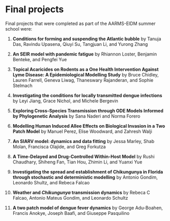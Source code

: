 # Final projects {-}

Final projects that were completed as part of the AARMS-EIDM summer school were:

1. **Conditions for forming and suspending the Atlantic bubble** by Tanuja Das, Ravindu Upasena, Qiuyi Su, Tangjuan Li, and Yurong Zhang

1. **An SEIR model with pandemic fatigue** by Rhiannon Loster, Benjamin Benteke, and Pengfei Yue

1. **Topical Acaricides on Rodents as a One Health Intervention Against Lyme Disease: A Epidemiological Modelling Study** by Bruce Chidley, Lauren Farrell, Geneva Liwag, Thaneswary Rajanderan, and Sophie Stelmach

1. **Investigating the conditions for locally transmitted dengue infections** by Leyi Jiang, Grace Nichol, and Michele Bergevin

1. **Exploring Cross-Species Transmission through ODE Models Informed by Phylogenetic Analysis** by Sana Naderi and Norma Forero

1. **Modelling Human Induced Allee Effects on Biological Invasion in a Two Patch Model** by Manuel Perez, Elise Woodward, and Zahresh Walji

1. **An SIARV model: dynamics and data fitting** by Jessa Marley, Shab Molan, Francisca Olajide, and Greg Forkutza

1. **A Time-Delayed and Drug-Controlled Within-Host Model** by Rushi Chaudhary, Shiheng Fan, Tian Hou, Zhimin Li, and Yuanxi Yue

1. **Investigating the spread and establishment of Chikungunya in Florida through stochastic and deterministic modelling** by Antonio Gondim, Leonardo Shultz, and Rebeca Falcao

1. **Weather and _Chikungunya_ transmission dynamics** by Rebeca C Falcao, Antonio Mateus Gondim, and Leonardo Schultz

1. **A two patch model of dengue fever dynamics** by George Adu-Boahen, Francis Anokye, Joseph Baafi, and Giuseppe Pasquilino